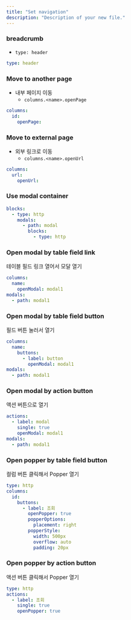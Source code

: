 ```yaml
---
title: "Set navigation"
description: "Description of your new file."
---
```


### breadcrumb

- `type: header`

```yaml
type: header
```

### Move to another page

- 내부 페이지 이동
  - `columns.<name>.openPage`

```yaml
columns:
  id:
    openPage: 
```

### Move to external page

- 외부 링크로 이동
  - `columns.<name>.openUrl`

```yaml
columns:
  url:
    openUrl: 
```

### Use modal container

```yaml
blocks:
  - type: http
	modals:
      - path: modal
        blocks: 
          - type: http
```

### Open modal by table field link

테이블 필드 링크 열어서 모달 열기

```yaml
columns:
  name:
    openModal: modal1
modals:
  - path: modal1
```

### Open modal by table field button

필드 버튼 눌러서 열기

```yaml
columns:
  name:
    buttons:
      - label: button
        openModal: modal1
modals:
  - path: modal1
```

### Open modal by action button

액션 버튼으로 열기

```yaml
actions:
  - label: modal
    single: true
    openModal: modal1
modals:
  - path: modal1
```

### Open popper by table field button

컬럼 버튼 클릭해서 Popper 열기

```yaml
type: http
columns:
  id:
    buttons:
      - label: 조회
        openPopper: true
        popperOptions:
          placement: right
        popperStyle:
          width: 500px
          overflow: auto
          padding: 20px
```

### Open popper by action button

액션 버튼 클릭해서 Popper 열기

```yaml
type: http
actions:
  - label: 조회
    single: true
    openPopper: true
```